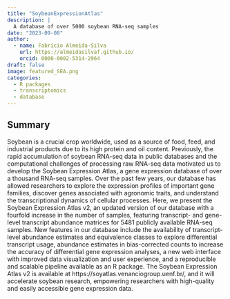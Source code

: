 ```yaml
---
title: "SoybeanExpressionAtlas"
description: |
  A database of over 5000 soybean RNA-seq samples
date: "2023-09-08"
author: 
  - name: Fabrício Almeida-Silva
    url: https://almeidasilvaf.github.io/
    orcid: 0000-0002-5314-2964
draft: false
image: featured_SEA.png
categories:
  - R packages
  - transcriptomics
  - database
---
```


## Summary

Soybean is a crucial crop worldwide, used as a source of food, feed, 
and industrial products due to its high protein and oil content. Previously, 
the rapid accumulation of soybean RNA-seq data in public databases and the 
computational challenges of processing raw RNA-seq data motivated us to 
develop the Soybean Expression Atlas, a gene expression database of over a 
thousand RNA-seq samples. Over the past few years, our database has allowed 
researchers to explore the expression profiles of important gene families, 
discover genes associated with agronomic traits, and understand the 
transcriptional dynamics of cellular processes. Here, we present the Soybean 
Expression Atlas v2, an updated version of our database with a fourfold 
increase in the number of samples, featuring transcript- and gene-level 
transcript abundance matrices for 5481 publicly available RNA-seq samples. 
New features in our database include the availability of transcript-level 
abundance estimates and equivalence classes to explore differential transcript 
usage, abundance estimates in bias-corrected counts to increase the accuracy 
of differential gene expression analyses, a new web interface with improved 
data visualization and user experience, and a reproducible and scalable 
pipeline available as an R package. The Soybean Expression Atlas v2 is 
available at https://soyatlas.venanciogroup.uenf.br/, and it will accelerate 
soybean research, empowering researchers with high-quality and easily 
accessible gene expression data.

